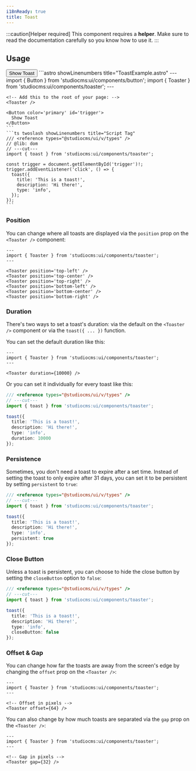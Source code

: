 ```yaml
---
i18nReady: true
title: Toast
---
```



:::caution[Helper required]
This component requires a **helper**. Make sure to read the documentation carefully so you know how to use it.
:::

## Usage

<Tabs>
  <TabItem label="Preview">
    <PreviewCard>
      <Button color="primary" id="usage-trigger">
        Show Toast
      </Button>
    </PreviewCard>
  </TabItem>
  <TabItem label="Code">
    ```astro showLinenumbers title="ToastExample.astro"
    ---
    import { Button } from 'studiocms:ui/components/button';
    import { Toaster } from 'studiocms:ui/components/toaster';
    ---

    <!-- Add this to the root of your page: -->
    <Toaster />
    
    <Button color='primary' id='trigger'>
      Show Toast
    </Button>
    ```
    ```ts twoslash showLinenumbers title="Script Tag"
    /// <reference types="@studiocms/ui/v/types" />
    // @lib: dom
    // ---cut---
    import { toast } from 'studiocms:ui/components/toaster';

    const trigger = document.getElementById('trigger')!;
    trigger.addEventListener('click', () => {
      toast({
        title: 'This is a toast!',
        description: 'Hi there!',
        type: 'info',
      });
    });
    ```
  </TabItem>
</Tabs>

### Position

You can change where all toasts are displayed via the `position` prop on the `<Toaster />` component:

```astro /position='[a-z-]+'/ showLinenumbers title="ToastPosition.astro"
---
import { Toaster } from 'studiocms:ui/components/toaster';
---

<Toaster position='top-left' />
<Toaster position='top-center' />
<Toaster position='top-right' />
<Toaster position='bottom-left' />
<Toaster position='bottom-center' />
<Toaster position='bottom-right' />
```

### Duration

There's two ways to set a toast's duration: via the default on the `<Toaster />` component or via the `toast({ ... })` function.

You can set the default duration like this:

```astro "duration={10000}" showLinenumbers title="ToastDuration.astro"
---
import { Toaster } from 'studiocms:ui/components/toaster';
---

<Toaster duration={10000} />
```

Or you can set it individually for every toast like this:

```ts "duration: 10000" twoslash showLinenumbers title="ToastDuration.ts"
/// <reference types="@studiocms/ui/v/types" />
// ---cut---
import { toast } from 'studiocms:ui/components/toaster';

toast({
  title: 'This is a toast!',
  description: 'Hi there!',
  type: 'info',
  duration: 10000
});
```

### Persistence

Sometimes, you don't need a toast to expire after a set time. Instead of setting the toast to only expire after 31 days, you can set it
to be persistent by setting `persistent` to `true`:

```ts "persistent: true" twoslash showLinenumbers title="ToastPersistence.ts"
/// <reference types="@studiocms/ui/v/types" />
// ---cut---
import { toast } from 'studiocms:ui/components/toaster';

toast({
  title: 'This is a toast!',
  description: 'Hi there!',
  type: 'info',
  persistent: true
});
```

### Close Button

Unless a toast is persistent, you can choose to hide the close button by setting the `closeButton` option to `false`:

```ts "closeButton: false" twoslash showLinenumbers title="ToastCloseButton.ts"
/// <reference types="@studiocms/ui/v/types" />
// ---cut---
import { toast } from 'studiocms:ui/components/toaster';

toast({
  title: 'This is a toast!',
  description: 'Hi there!',
  type: 'info',
  closeButton: false
});
```

### Offset & Gap

You can change how far the toasts are away from the screen's edge by changing the `offset` prop on the `<Toaster />`:

```astro showLinenumbers title="ToastOffset.astro"
---
import { Toaster } from 'studiocms:ui/components/toaster';
---

<!-- Offset in pixels -->
<Toaster offset={64} />
```

You can also change by how much toasts are separated via the `gap` prop on the `<Toaster />`:

```astro showLinenumbers title="ToastGap.astro"
---
import { Toaster } from 'studiocms:ui/components/toaster';
---

<!-- Gap in pixels -->
<Toaster gap={32} />
```

<ToasterScript />
